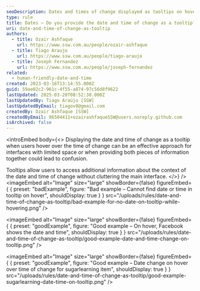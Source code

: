 ```yaml
---
seoDescription: Dates and times of change displayed as tooltips on hover, providing additional context without cluttering the main interface.
type: rule
title: Dates – Do you provide the date and time of change as a tooltip?
uri: date-and-time-of-change-as-tooltip
authors:
  - title: Ozair Ashfaque
    url: https://www.ssw.com.au/people/ozair-ashfaque
  - title: Tiago Araujo
    url: https://www.ssw.com.au/people/tiago-araujo
  - title: Joseph Fernandez
    url: https://www.ssw.com.au/people/joseph-fernandez
related:
  - human-friendly-date-and-time
created: 2023-03-16T13:14:55.000Z
guid: 59ae02c2-961c-4f55-a874-97c56d8f9622
lastUpdated: 2025-03-20T08:52:30.000Z
lastUpdatedBy: Tiago Araújo [SSW]
lastUpdatedByEmail: tiagov8@gmail.com
createdBy: Ozair Ashfaque [SSW]
createdByEmail: 96504411+ozairashfaqueSSW@users.noreply.github.com
isArchived: false
---
```


<introEmbed
  body={<>
Displaying the date and time of change as a tooltip when users hover over the time of change can be an effective approach for interfaces with limited space or when providing both pieces of information together could lead to confusion.

Tooltips allow users to access additional information about the context of the date and time of change without cluttering the main interface.
  </>}
/>
<imageEmbed
  alt="Image"
  size="large"
  showBorder={false}
  figureEmbed={ {
    preset: "badExample",
    figure: "Bad example – Cannot find date or time in tooltip on hover",
    shouldDisplay: true
  } }
  src="/uploads/rules/date-and-time-of-change-as-tooltip/bad-example-for-no-date-on-tooltip-while-hovering.png"
/>

<imageEmbed
  alt="Image"
  size="large"
  showBorder={false}
  figureEmbed={ {
    preset: "goodExample",
    figure: "Good example – On hover, Facebook shows the date and time",
    shouldDisplay: true
  } }
  src="/uploads/rules/date-and-time-of-change-as-tooltip/good-example-date-and-time-change-on-tooltip.png"
/>

<imageEmbed
  alt="Image"
  size="large"
  showBorder={false}
  figureEmbed={ {
    preset: "goodExample",
    figure: "Good example – Date change on hover over time of change for sugarlearning item",
    shouldDisplay: true
  } }
  src="/uploads/rules/date-and-time-of-change-as-tooltip/good-example-sugarlearning-date-time-on-tooltip.png"
/>
